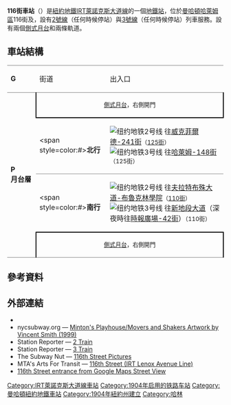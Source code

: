 {{Infobox NYCS
| name = 116街<br />{{lang|en|116th Street}}
| bg_color = #E20F00
| image =116th Street Station (IRT Lenox Avenue Line) (3438775199).jpg
| image_caption = 位於西北角的南行樓梯
| address = 紐約州紐約市曼哈頓區西116街及馬爾科姆埃克斯林蔭路
| borough = [[曼哈頓|曼哈頓]]
| locale = [[哈萊姆區|哈萊姆區]]
| coordinates = {{coord|40.802|N|73.95|W|display=inline,title|source:nlwiki}}
| division = IRT
| line = [[IRT萊諾克斯大道線|IRT萊諾克斯大道線]]
| service = Lenox south
| connection = {{bus icon}} '''[[MTA區域巴士營運|NYCT巴士]]'''：M7、M102、M116
| platforms = 2個[[側式月台|側式月台]]
| tracks = 2條
| structure = 地下
| open_date = {{start date and age|1904|11|23}}
| code = 440
| wifi = yes
| passengers = 3,874,037<ref name="2016-rider">{{NYCS const|riderref}}</ref>
| pass_year = 2016
| pass_percent = -1.9
| rank = 132
| next_north = {{NYCS next | station=125街 | line=IRT萊諾克斯大道線 | service=Lenox south}}
| next_south = {{NYCS next | station=中央公園北-110街 | line=IRT萊諾克斯大道線 | service=Lenox south}}
| legend = {{NYCS infobox legend|alltimes}}
}}
'''116街車站'''（{{lang-en|116th Street station}}）是[[紐約地鐵|紐約地鐵]][[IRT萊諾克斯大道線|IRT萊諾克斯大道線]]的一個[[地鐵站|地鐵站]]，位於[[曼哈頓|曼哈頓]][[哈萊姆區|哈萊姆區]]116街及{{link-en|萊諾克斯大道 (曼哈頓)|Lenox Avenue (Manhattan)|萊諾克斯大道}}，設有[[紐約地鐵2號線|2號線]]（任何時候停站）與[[紐約地鐵3號線|3號線]]（任何時候停站）列車服務。設有兩個[[側式月台|側式月台]]和兩條軌道。
== 車站結構 ==
{{Stack|float=right|
{{Routemap
|title=軌道配置圖
|title-bg=#{{NYCS color|1}}
|style=float:right;margin-left:10px;margin-top:10px;
|legend =track
|map=
utSTR!~MFADEg\utSTR!~MFADEg ~~ ~~ ~~往[[125街車站_(IRT萊諾克斯大道線)|125街]]
utSTRf\utSTRg
utSTR+BSr\utSTR+BSl
utSTR+BSr\utSTR+BSl
utSTR+BSr\utSTR+BSl
utSTR+BSr\utSTR+BSl
utSTRf\utSTRg
utSTR!~MFADEf\utSTR!~MFADEf ~~ ~~ ~~往[[中央公園北-110街車站_(IRT萊諾克斯大道線)|110街]]
}}
}}
{|cellspacing=0 cellpadding=3
|style="border-top:solid 1px gray;border-bottom:solid 1px gray;" valign=top|'''G'''
|style="border-top:solid 1px gray;border-bottom:solid 1px gray;" valign=top|街道
|style="border-top:solid 1px gray;border-bottom:solid 1px gray;" valign=top|出入口<br>{{NYCS Platform Layout access}}
|-
|style="border-bottom:solid 1px gray;" width=50 rowspan=4 valign=top|'''P<br>月台層'''
|style="border-right:solid 2px black;border-left:solid 2px black;border-bottom:solid 2px black;" colspan=2 align=center|<small>[[側式月台|側式月台]]，右側開門</small>
|-
|<span style=color:#{{NYCS color|red}}>'''北行'''</span>
|{{arrow|L}} [[File:NYCS-bull-trans-2.svg|纽约地铁2号线]] 往[[威克菲爾德-241街車站_(IRT白原路線)|威克菲爾德-241街]]<small>（[[125街車站_(IRT萊諾克斯大道線)|125街]]）</small><br />{{arrow|L}} [[File:NYCS-bull-trans-3.svg|纽约地铁3号线]] 往[[哈萊姆-148街車站_(IRT萊諾克斯大道線)|哈萊姆-148街]]<small>（125街）</small>
|-
|style="border-top:solid 1px gray;"|<span style=color:#{{NYCS color|red}}>'''南行'''</span>
|style="border-top:solid 1px gray;"|{{arrow|R}} [[File:NYCS-bull-trans-2.svg|纽约地铁2号线]] 往[[夫拉特布殊大道-布魯克林學院車站_(IRT諾斯特蘭大道線)|夫拉特布殊大道-布魯克林學院]]<small>（[[中央公園北-110街車站_(IRT萊諾克斯大道線)|110街]]）</small><br />{{arrow|R}} [[File:NYCS-bull-trans-3.svg|纽约地铁3号线]] 往[[新地段大道車站_(IRT新地段線)|新地段大道]]（深夜時往[[時報廣場-42街車站_(IRT百老匯-第七大道線)|時報廣場-42街]]）<small>（110街）</small>
|-
|style="border-top:solid 2px black;border-right:solid 2px black;border-left:solid 2px black;border-bottom:solid 1px gray;" colspan=2 align=center|<small>[[側式月台|側式月台]]，右側開門</small>
|}

== 參考資料 ==
{{Reflist}}

== 外部連結 ==
{{Commons category|116th Street (IRT Lenox Avenue Line)|position=left}}
* {{NYCS ref|http://www.nycsubway.org/perl/stations?199:3151|IRT White Plains Road Line|116th Street}}
* nycsubway.org — [http://www.nycsubway.org/perl/artwork_show?26 Minton's Playhouse/Movers and Shakers Artwork by Vincent Smith (1999)]{{Wayback|url=http://www.nycsubway.org/perl/artwork_show?26 |date=20120616053306 }}
* Station Reporter — [https://web.archive.org/web/20141203073216/http://www.stationreporter.net/2train.htm 2 Train]
* Station Reporter — [https://web.archive.org/web/20141006181936/http://www.stationreporter.net/3train.htm 3 Train]
* The Subway Nut — [http://www.subwaynut.com/irt/116n2/index.php 116th Street Pictures]{{Wayback|url=http://www.subwaynut.com/irt/116n2/index.php |date=20160303214752 }}
* MTA's Arts For Transit — [https://web.archive.org/web/20110606070649/http://mta.info/mta/aft/permanentart/permart.html?agency=nyct&line=2&station=20&xdev=2145 116th Street (IRT Lenox Avenue Line)]
* [http://maps.google.com/?ie=UTF8&ll=40.801352,-73.95171&spn=0.004061,0.013379&z=17&layer=c&cbll=40.802046,-73.949732&panoid=CfvxzufGQx0EqbJzDiGwVg&cbp=12,157,,0,4.64 116th Street entrance from Google Maps Street View]{{Wayback|url=http://maps.google.com/?ie=UTF8&ll=40.801352,-73.95171&spn=0.004061,0.013379&z=17&layer=c&cbll=40.802046,-73.949732&panoid=CfvxzufGQx0EqbJzDiGwVg&cbp=12,157,,0,4.64 |date=20121112052043 }}
{{紐約地鐵2號線}}
{{紐約地鐵3號線}}
{{DEFAULTSORT:116th Street}}
[[Category:IRT萊諾克斯大道線車站|Category:IRT萊諾克斯大道線車站]]
[[Category:1904年启用的铁路车站|Category:1904年启用的铁路车站]]
[[Category:曼哈頓紐約地鐵車站|Category:曼哈頓紐約地鐵車站]]
[[Category:1904年紐約州建立|Category:1904年紐約州建立]]
[[Category:哈林|Category:哈林]]